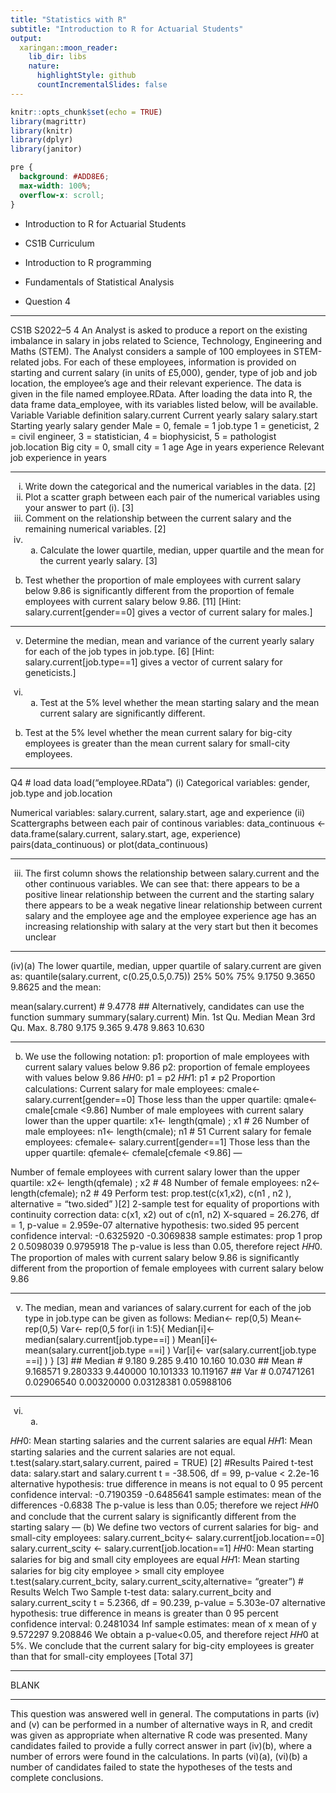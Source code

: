 ```yaml
---
title: "Statistics with R"
subtitle: "Introduction to R for Actuarial Students"
output:
  xaringan::moon_reader:
    lib_dir: libs
    nature:
      highlightStyle: github
      countIncrementalSlides: false
---
```


```r
knitr::opts_chunk$set(echo = TRUE)
library(magrittr)
library(knitr)
library(dplyr)
library(janitor)


```

```css
pre {
  background: #ADD8E6;
  max-width: 100%;
  overflow-x: scroll;
}
```

* Introduction to R for Actuarial Students

* CS1B Curriculum

* Introduction to R programming
* Fundamentals of Statistical Analysis

* Question 4

---


CS1B S2022–5 
4 An Analyst is asked to produce a report on the existing imbalance in salary in jobs 
related to Science, Technology, Engineering and Maths (STEM). The Analyst 
considers a sample of 100 employees in STEM-related jobs. For each of these 
employees, information is provided on starting and current salary (in units of £5,000), 
gender, type of job and job location, the employee’s age and their relevant experience. 
The data is given in the file named employee.RData. After loading the data into R, 
the data frame data_employee, with its variables listed below, will be available. 
Variable Variable definition 
salary.current Current yearly salary 
salary.start Starting yearly salary 
gender Male = 0, female = 1 
job.type 1 = geneticist, 2 = civil engineer, 3 = statistician, 
4 = biophysicist, 5 = pathologist 
job.location Big city = 0, small city = 1 
age Age in years 
experience Relevant job experience in years 

---


(i) Write down the categorical and the numerical variables in the data. [2] 
(ii) Plot a scatter graph between each pair of the numerical variables using your 
answer to part (i). [3] 
(iii) Comment on the relationship between the current salary and the remaining 
numerical variables. [2] 
(iv) (a) Calculate the lower quartile, median, upper quartile and the mean for 
the current yearly salary. [3] 
(b) Test whether the proportion of male employees with current salary 
below 9.86 is significantly different from the proportion of female 
employees with current salary below 9.86. [11] 
[Hint: salary.current[gender==0] gives a vector of current salary for 
males.] 

---


(v) Determine the median, mean and variance of the current yearly salary for each 
of the job types in job.type. [6] 
[Hint: salary.current[job.type==1] gives a vector of current 
salary for geneticists.] 
(vi) (a) Test at the 5% level whether the mean starting salary and the mean 
current salary are significantly different. 
(b) Test at the 5% level whether the mean current salary for big-city 
employees is greater than the mean current salary for small-city 
employees. 

---


Q4
# load data
load("employee.RData")
(i)
Categorical variables: gender, job.type and job.location 

Numerical variables: salary.current, salary.start, age and experience 
(ii)
Scattergraphs between each pair of continous variables:
data_continuous <- data.frame(salary.current, salary.start, 
age, experience) 
pairs(data_continuous) 
or 
plot(data_continuous)

---

(iii)
The first column shows the relationship between salary.current and the other continuous 
variables. We can see that:
there appears to be a positive linear relationship between the current and the starting 
salary 
there appears to be a weak negative linear relationship between current salary and the 
employee age and the employee experience 
age has an increasing relationship with salary at the very start but then it becomes 
unclear 


---

(iv)(a) 
The lower quartile, median, upper quartile of salary.current are given as:
quantile(salary.current, c(0.25,0.5,0.75)) 
25% 50% 75% 
9.1750 9.3650 9.8625 
and the mean:
 
mean(salary.current) 
# 9.4778
## Alternatively, candidates can use the function summary
summary(salary.current)
Min. 1st Qu. Median Mean 3rd Qu. Max.
8.780 9.175 9.365 9.478 9.863 10.630


---


(b) 
We use the following notation:
p1: proportion of male employees with current salary values below 9.86 
p2: proportion of female employees with values below 9.86
𝐻𝐻0: p1 = p2
𝐻𝐻1: p1 ≠ p2 
Proportion calculations:
Current salary for male employees:
cmale<- salary.current[gender==0] 
Those less than the upper quartile:
qmale<- cmale[cmale <9.86] 
Number of male employees with current salary lower than the upper quartile:
x1<- length(qmale) ; x1 
# 26
Number of male employees:
n1<- length(cmale); n1 
# 51
Current salary for female employees:
cfemale<- salary.current[gender==1] 
Those less than the upper quartile:
qfemale<- cfemale[cfemale <9.86] 
---

Number of female employees with current salary lower than the upper quartile:
x2<- length(qfemale) ; x2 
# 48
Number of female employees:
n2<- length(cfemale); n2 
# 49
Perform test:
prop.test(c(x1,x2), c(n1 , n2 ), alternative = "two.sided" )[2]
2-sample test for equality of proportions with continuity correction
data: c(x1, x2) out of c(n1, n2)
X-squared = 26.276, df = 1, p-value = 2.959e-07
alternative hypothesis: two.sided
95 percent confidence interval:
-0.6325920 -0.3069838
sample estimates:
prop 1 prop 2 
0.5098039 0.9795918
The p-value is less than 0.05, therefore reject 𝐻𝐻0. The proportion of males with current
salary below 9.86 is significantly different from the proportion of female employees with 
current salary below 9.86 

---

(v)
The median, mean and variances of salary.current for each of the job type in job.type can
be given as follows:
Median<- rep(0,5)
Mean<- rep(0,5)
Var<- rep(0,5
for(i in 1:5){
Median[i]<- median(salary.current[job.type==i] )
Mean[i]<- mean(salary.current[job.type ==i] )
Var[i]<- var(salary.current[job.type ==i] )
} [3]
## Median
# 9.180 9.285 9.410 10.160 10.030 
## Mean
# 9.168571 9.280333 9.440000 10.101333 10.119167 
## Var
# 0.07471261 0.02906540 0.00320000 0.03128381 0.05988106 


---

(vi) (a) 

𝐻𝐻0: Mean starting salaries and the current salaries are equal
𝐻𝐻1: Mean starting salaries and the current salaries are not equal. 
t.test(salary.start,salary.current, paired = TRUE) [2]
#Results 
Paired t-test
data: salary.start and salary.current
t = -38.506, df = 99, p-value < 2.2e-16
alternative hypothesis: true difference in means is not equal to 0
95 percent confidence interval:
-0.7190359 -0.6485641
sample estimates:
mean of the differences 
-0.6838
The p-value is less than 0.05; therefore we reject 𝐻𝐻0 and conclude that the current salary
is significantly different from the starting salary 
---
(b) 
We define two vectors of current salaries for big- and small-city employees:
salary.current_bcity<- salary.current[job.location==0]
salary.current_scity <- salary.current[job.location==1] 
𝐻𝐻0: Mean starting salaries for big and small city employees are equal
𝐻𝐻1: Mean starting salaries for big city employee > small city employee 
t.test(salary.current_bcity, salary.current_scity,alternative= 
"greater") 
# Results 
Welch Two Sample t-test
data: salary.current_bcity and salary.current_scity
t = 5.2366, df = 90.239, p-value = 5.303e-07
alternative hypothesis: true difference in means is greater than 0
95 percent confidence interval:
0.2481034 Inf
sample estimates:
mean of x mean of y 
9.572297 9.208846
We obtain a p-value<0.05, and therefore reject 𝐻𝐻0 at 5%. We conclude that the current
salary for big-city employees is greater than that for small-city employees 
[Total 37]

---

BLANK

---

This question was answered well in general.
The computations in parts (iv) and (v) can be performed in a number of alternative ways 
in R, and credit was given as appropriate when alternative R code was presented. 
Many candidates failed to provide a fully correct answer in part (iv)(b), where a number 
of errors were found in the calculations.
In parts (vi)(a), (vi)(b) a number of candidates failed to state the hypotheses of the tests 
and complete conclusions.
